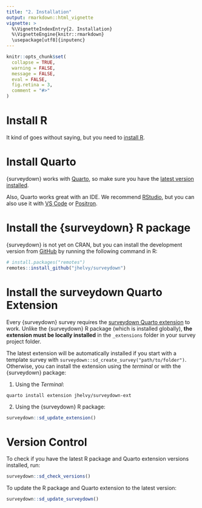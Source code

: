 ```yaml
---
title: "2. Installation"
output: rmarkdown::html_vignette
vignette: >
  %\VignetteIndexEntry{2. Installation}
  %\VignetteEngine{knitr::rmarkdown}
  \usepackage[utf8]{inputenc}
---
```


```r
knitr::opts_chunk$set(
  collapse = TRUE,
  warning = FALSE,
  message = FALSE,
  eval = FALSE,
  fig.retina = 3,
  comment = "#>"
)
```

# Install R

It kind of goes without saying, but you need to [install R](https://cloud.r-project.org/).

# Install Quarto

{surveydown} works with [Quarto](https://quarto.org), so make sure you have the [latest version installed](https://quarto.org/docs/get-started/).

Also, Quarto works great with an IDE. We recommend [RStudio](https://www.rstudio.com/categories/rstudio-ide/), but you can also use it with [VS Code](https://code.visualstudio.com) or [Positron](https://github.com/posit-dev/positron).

# Install the {surveydown} R package

{surveydown} is not yet on CRAN, but you can install the development version from [GitHub](https://github.com/jhelvy/surveydown) by running the following command in R:

```r
# install.packages("remotes")
remotes::install_github("jhelvy/surveydown")
```

# Install the surveydown Quarto Extension

Every {surveydown} survey requires the [surveydown Quarto extension](https://github.com/jhelvy/surveydown-ext) to work. Unlike the {surveydown} R package (which is installed globally), **the extension must be locally installed** in the `_extensions` folder in your survey project folder. 

The latest extension will be automatically installed if you start with a template survey with `surveydown::sd_create_survey("path/to/folder")`. Otherwise, you can install the extension using the *terminal* or with the {surveydown} package:

1. Using the *Terminal*:

```
quarto install extension jhelvy/surveydown-ext
```

2. Using the {surveydown} R package:

```r
surveydown::sd_update_extension()
```

# Version Control

To check if you have the latest R package and Quarto extension versions installed, run:

```r
surveydown::sd_check_versions()
```

To update the R package and Quarto extension to the latest version:

```r
surveydown::sd_update_surveydown()
```
